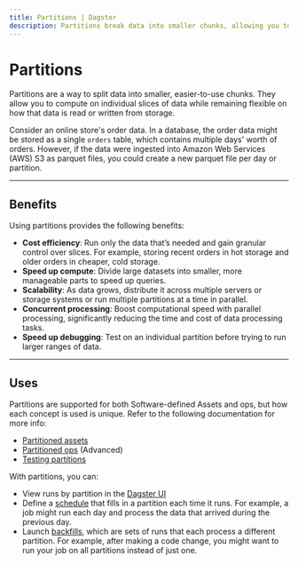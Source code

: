 ```yaml
---
title: Partitions | Dagster
description: Partitions break data into smaller chunks, allowing you to compute on individual slices of data while remaining flexible on how data is read or stored.
---
```


# Partitions

Partitions are a way to split data into smaller, easier-to-use chunks. They allow you to compute on individual slices of data while remaining flexible on how that data is read or written from storage.

Consider an online store's order data. In a database, the order data might be stored as a single `orders` table, which contains multiple days' worth of orders. However, if the data were ingested into Amazon Web Services (AWS) S3 as parquet files, you could create a new parquet file per day or partition.

---

## Benefits

Using partitions provides the following benefits:

- **Cost efficiency**: Run only the data that’s needed and gain granular control over slices. For example, storing recent orders in hot storage and older orders in cheaper, cold storage.
- **Speed up compute**: Divide large datasets into smaller, more manageable parts to speed up queries.
- **Scalability**: As data grows, distribute it across multiple servers or storage systems or run multiple partitions at a time in parallel.
- **Concurrent processing**: Boost computational speed with parallel processing, significantly reducing the time and cost of data processing tasks.
- **Speed up debugging**: Test on an individual partition before trying to run larger ranges of data.

---

## Uses

Partitions are supported for both Software-defined Assets and ops, but how each concept is used is unique. Refer to the following documentation for more info:

- [Partitioned assets](/concepts/partitions-schedules-sensors/partitioning-assets)
- [Partitioned ops](/concepts/partitions-schedules-sensors/partitioning-ops) (Advanced)
- [Testing partitions](/concepts/partitions-schedules-sensors/testing-partitions)

With partitions, you can:

- View runs by partition in the [Dagster UI](/concepts/webserver/ui)
- Define a [schedule](/concepts/partitions-schedules-sensors/schedules) that fills in a partition each time it runs. For example, a job might run each day and process the data that arrived during the previous day.
- Launch [backfills](/concepts/partitions-schedules-sensors/backfills), which are sets of runs that each process a different partition. For example, after making a code change, you might want to run your job on all partitions instead of just one.
